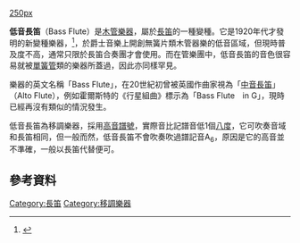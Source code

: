 [[image:Paas_floote.jpg|250px]]

'''低音長笛'''（Bass Flute）是[[木管樂器|木管樂器]]，屬於[[長笛|長笛]]的一種變種。它是1920年代才發明的新變種樂器，<ref>{{cite web |url=http://www.bassflute.info/ |title=存档副本 |accessdate=2011-09-03 |deadurl=yes |archiveurl=https://web.archive.org/web/20101028144043/http://www.bassflute.info/ |archivedate=2010-10-28 }}</ref>，於爵士音樂上開創無簧片類木管器樂的低音區域，但現時普及度不高，通常只限於長笛合奏團才會使用。而在管樂團中，低音長笛的音色很容易就被[[單簧管|單簧管]]類的樂器所蓋過，因此亦同樣罕見。

樂器的英文名稱「Bass Flute」，在20世紀初曾被英國作曲家視為「[[中音長笛|中音長笛]]」（Alto Flute），例如霍爾斯特的《行星組曲》標示為「Bass Flute　in G」，現時已經再沒有類似的情況發生。

低音長笛為移調樂器，採用[[高音譜號|高音譜號]]，實際音比記譜音低1個[[八度|八度]]，它可吹奏音域和長笛相同，但一般而然，低音長笛不會吹奏吹過譜記音A<sub>6</sub>，原因是它的高音並不準確，一般以長笛代替便可。

==參考資料==
{{Reflist}}

[[Category:長笛|Category:長笛]]
[[Category:移調樂器|Category:移調樂器]]